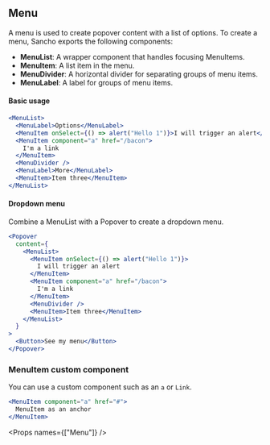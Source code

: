 
<SEO title="Menu" />

<Container>
<Article sidebar={[
  { id: 'Menu', name: 'Menu' },
  { id: 'Basic usage', name: 'Basic usage' },
  { id: 'Dropdown menu', name: 'Dropdown menu'},
  { id: 'MenuItem custom component', name: 'Custom component'},
  { id: 'Props', name: 'Props'}
]}>

# Menu

A menu is used to create popover content with a list of options. To create a menu, Sancho exports the following components:

- **MenuList**: A wrapper component that handles focusing MenuItems.
- **MenuItem**: A list item in the menu.
- **MenuDivider**: A horizontal divider for separating groups of menu items.
- **MenuLabel**: A label for groups of menu items.

#### Basic usage

```jsx
<MenuList>
  <MenuLabel>Options</MenuLabel>
  <MenuItem onSelect={() => alert("Hello 1")}>I will trigger an alert</MenuItem>
  <MenuItem component="a" href="/bacon">
    I'm a link
  </MenuItem>
  <MenuDivider />
  <MenuLabel>More</MenuLabel>
  <MenuItem>Item three</MenuItem>
</MenuList>
```

#### Dropdown menu

Combine a MenuList with a Popover to create a dropdown menu.

```jsx
<Popover
  content={
    <MenuList>
      <MenuItem onSelect={() => alert("Hello 1")}>
        I will trigger an alert
      </MenuItem>
      <MenuItem component="a" href="/bacon">
        I'm a link
      </MenuItem>
      <MenuDivider />
      <MenuItem>Item three</MenuItem>
    </MenuList>
  }
>
  <Button>See my menu</Button>
</Popover>
```

### MenuItem custom component

You can use a custom component such as an `a` or `Link`.

```jsx
<MenuItem component="a" href="#">
  MenuItem as an anchor
</MenuItem>
```

<Props names={["Menu"]} />

</Article>
</Container>
